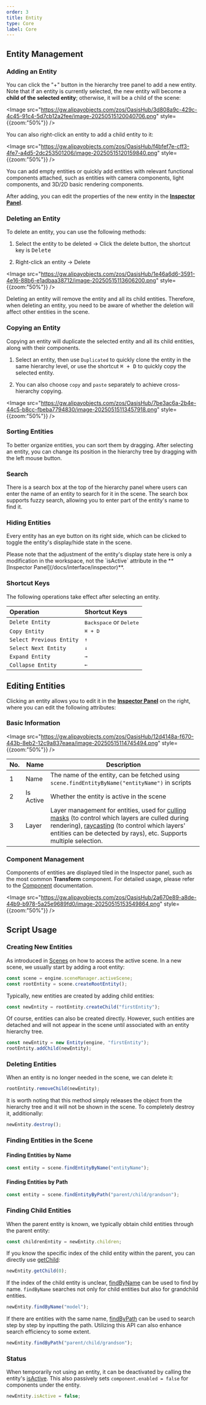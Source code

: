 ```yaml
---
order: 3
title: Entity
type: Core
label: Core
---
```


## Entity Management

### Adding an Entity

You can click the "+" button in the hierarchy tree panel to add a new entity. Note that if an entity is currently selected, the new entity will become a **child of the selected entity**; otherwise, it will be a child of the scene:

<Image
  src="https://gw.alipayobjects.com/zos/OasisHub/3d808a9c-429c-4c45-91c4-5d7cb12a2fee/image-20250515120040706.png" style={{zoom:"50%"}} />

You can also right-click an entity to add a child entity to it:

<Image
  src="https://gw.alipayobjects.com/zos/OasisHub/f4bfef7e-cff3-4fe7-a4d5-2dc253501206/image-20250515120159840.png" style={{zoom:"50%"}} />

You can add empty entities or quickly add entities with relevant functional components attached, such as entities with camera components, light components, and 3D/2D basic rendering components.

After adding, you can edit the properties of the new entity in the **[Inspector Panel](/docs/interface/inspector)**.

### Deleting an Entity

To delete an entity, you can use the following methods:

1. Select the entity to be deleted -> Click the delete button, the shortcut key is <Kbd>Delete</Kbd>

2. Right-click an entity -> Delete

<Image
  src="https://gw.alipayobjects.com/zos/OasisHub/1e46a6d6-3591-4e16-88b6-e1adbaa38712/image-20250515113606200.png" style={{zoom:"50%"}} />

<Callout type="warning">
  Deleting an entity will remove the entity and all its child entities. Therefore, when deleting an entity, you need to be aware of whether the deletion will affect other entities in the scene.
</Callout>

### Copying an Entity

Copying an entity will duplicate the selected entity and all its child entities, along with their components.

1. Select an entity, then use `Duplicated` to quickly clone the entity in the same hierarchy level, or use the shortcut <Kbd>⌘ + D</Kbd> to quickly copy the selected entity.

2. You can also choose `copy` and `paste` separately to achieve cross-hierarchy copying.

<Image
  src="https://gw.alipayobjects.com/zos/OasisHub/7be3ac6a-2b4e-44c5-b8cc-fbeba7794830/image-20250515113457918.png" style={{zoom:"50%"}} />

### Sorting Entities

To better organize entities, you can sort them by dragging. After selecting an entity, you can change its position in the hierarchy tree by dragging with the left mouse button.

### Search

There is a search box at the top of the hierarchy panel where users can enter the name of an entity to search for it in the scene. The search box supports fuzzy search, allowing you to enter part of the entity's name to find it.

### Hiding Entities

Every entity has an eye button on its right side, which can be clicked to toggle the entity's display/hide state in the scene.

<Callout type="info">
Please note that the adjustment of the entity's display state here is only a modification in the workspace, not the `isActive` attribute in the **[Inspector Panel](/docs/interface/inspector)**.
</Callout>

### Shortcut Keys

The following operations take effect after selecting an entity.

| Operation          | Shortcut Keys                               |
| :----------------- | :------------------------------------------ |
| `Delete Entity`    | <Kbd>Backspace</Kbd> or <Kbd>Delete</Kbd>   |
| `Copy Entity`      | <Kbd>⌘ + D</Kbd>                            |
| `Select Previous Entity` | <Kbd>↑</Kbd>                         |
| `Select Next Entity` | <Kbd>↓</Kbd>                             |
| `Expand Entity`    | <Kbd>→</Kbd>                                |
| `Collapse Entity`  | <Kbd>←</Kbd>                                |

## Editing Entities

Clicking an entity allows you to edit it in the **[Inspector Panel](/docs/interface/inspector)** on the right, where you can edit the following attributes:

### Basic Information

<Image
  src="https://gw.alipayobjects.com/zos/OasisHub/12d4148a-f670-443b-8eb2-12c9a837eaea/image-20250515114745494.png" style={{zoom:"50%"}} />

| No. | Name     | Description                                                    |
| ---- | -------- | -------------------------------------------------------------- |
| 1    | Name     | The name of the entity, can be fetched using `scene.findEntityByName("entityName")` in scripts |
| 2    | Is Active | Whether the entity is active in the scene                    |
| 3    | Layer    | Layer management for entities, used for [culling masks](/docs/graphics/camera/component/#裁剪遮罩) (to control which layers are culled during rendering), [raycasting](/docs/physics/manager/#使用射线检测) (to control which layers' entities can be detected by rays), etc. Supports multiple selection. |

### Component Management

Components of entities are displayed tiled in the Inspector panel, such as the most common **Transform** component. For detailed usage, please refer to the [Component](/docs/core/component) documentation.

<Image
  src="https://gw.alipayobjects.com/zos/OasisHub/2a670e89-a8de-44b9-b978-5a25e9689fd0/image-20250515153549864.png"
    style={{zoom:"50%"}}
/>

## Script Usage

### Creating New Entities

As introduced in [Scenes](/docs/core/scene) on how to access the active scene. In a new scene, we usually start by adding a root entity:

```typescript
const scene = engine.sceneManager.activeScene;
const rootEntity = scene.createRootEntity();
```

Typically, new entities are created by adding child entities:

```typescript
const newEntity = rootEntity.createChild("firstEntity");
```

Of course, entities can also be created directly. However, such entities are detached and will not appear in the scene until associated with an entity hierarchy tree.

```typescript
const newEntity = new Entity(engine, "firstEntity");
rootEntity.addChild(newEntity);
```

### Deleting Entities

When an entity is no longer needed in the scene, we can delete it:

```typescript
rootEntity.removeChild(newEntity);
```

It is worth noting that this method simply releases the object from the hierarchy tree and it will not be shown in the scene. To completely destroy it, additionally:

```typescript
newEntity.destroy();
```
### Finding Entities in the Scene

#### Finding Entities by Name

  ```typescript
  const entity = scene.findEntityByName("entityName");
  ```
#### Finding Entities by Path

  ```typescript
  const entity = scene.findEntityByPath("parent/child/grandson");
  ```

### Finding Child Entities

When the parent entity is known, we typically obtain child entities through the parent entity:

```typescript
const childrenEntity = newEntity.children;
```

If you know the specific index of the child entity within the parent, you can directly use [getChild](/apis/core/#Entity-getChild):

```typescript
newEntity.getChild(0);
```

If the index of the child entity is unclear, [findByName](/apis/core/#Entity-findByName) can be used to find by name. `findByName` searches not only for child entities but also for grandchild entities.

```typescript
newEntity.findByName("model");
```

If there are entities with the same name, [findByPath](/apis/core/#Entity-findByPath) can be used to search step by step by inputting the path. Utilizing this API can also enhance search efficiency to some extent.

```typescript
newEntity.findByPath("parent/child/grandson");
```

### Status

When temporarily not using an entity, it can be deactivated by calling the entity's [isActive](/apis/core/#Entity-isActive). This also passively sets `component.enabled = false` for components under the entity.

```typescript
newEntity.isActive = false;
```